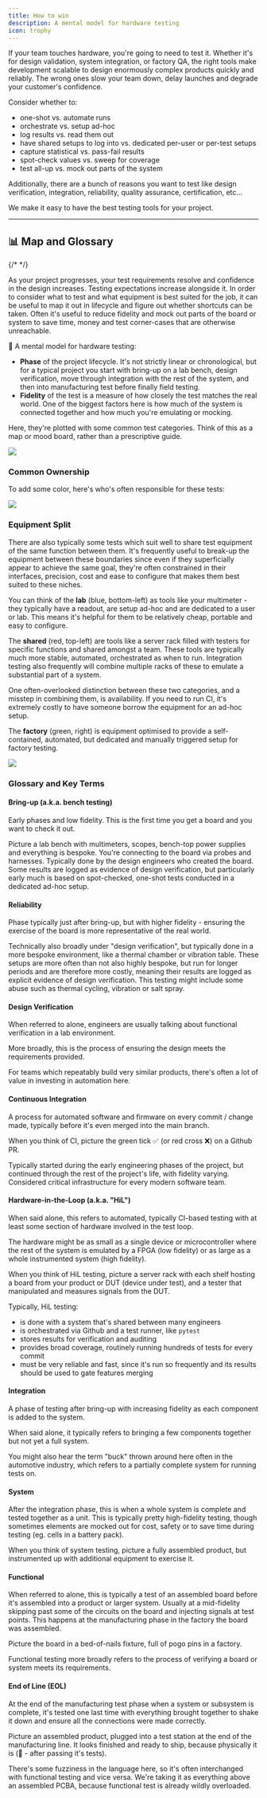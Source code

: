 ```yaml
---
title: How to win
description: A mental model for hardware testing
icon: trophy
---
```


If your team touches hardware, you're going to need to test it. Whether it's for design validation, system integration, or factory QA, the right tools make development scalable to design enormously complex products quickly and reliably. The wrong ones slow your team down, delay launches and degrade your customer's confidence.

Consider whether to:

- one-shot vs. automate runs
- orchestrate vs. setup ad-hoc
- log results vs. read them out
- have shared setups to log into vs. dedicated per-user or per-test setups
- capture statistical vs. pass-fail results
- spot-check values vs. sweep for coverage
- test all-up vs. mock out parts of the system

Additionally, there are a bunch of reasons you want to test like design verification, integration, reliability, quality assurance, certification, etc...

We make it easy to have the best testing tools for your project.

---

## 📊 Map and Glossary

{/* <!-- From https://www.figma.com/design/Qn1D3rrxEvVmCYNGyyVf3Z/Test-Phases?node-id=0-1&p=f&t=VL8JLH9yD1DsdA9i-0 --> */}

As your project progresses, your test requirements resolve and confidence in the design increases. Testing expectations increase alongside it. In order to consider what to test and what equipment is best suited for the job, it can be useful to map it out in lifecycle and figure out whether shortcuts can be taken. Often it's useful to reduce fidelity and mock out parts of the board or system to save time, money and test corner-cases that are otherwise unreachable.

🧠 A mental model for hardware testing:

- **Phase** of the project lifecycle. It's not strictly linear or chronological, but for a typical project you start with bring-up on a lab bench, design verification, move through integration with the rest of the system, and then into manufacturing test before finally field testing.
- **Fidelity** of the test is a measure of how closely the test matches the real world. One of the biggest factors here is how much of the system is connected together and how much you're emulating or mocking.

Here, they're plotted with some common test categories. Think of this as a map or mood board, rather than a prescriptive guide.

![](./images/phase-fidelity-chart.svg)

### Common Ownership

To add some color, here's who's often responsible for these tests:

![](./images/phase-fidelity-ownership.svg)

### Equipment Split

There are also typically some tests which suit well to share test equipment of the same function between them. It's frequently useful to break-up the equipment between these boundaries since even if they superficially appear to achieve the same goal, they're often constrained in their interfaces, precision, cost and ease to configure that makes them best suited to these niches.

You can think of the **lab** (blue, bottom-left) as tools like your multimeter - they typically have a readout, are setup ad-hoc and are dedicated to a user or lab. This means it's helpful for them to be relatively cheap, portable and easy to configure.

The **shared** (red, top-left) are tools like a server rack filled with testers for specific functions and shared amongst a team. These tools are typically much more stable, automated, orchestrated as when to run. Integration testing also frequently will combine multiple racks of these to emulate a substantial part of a system.

One often-overlooked distinction between these two categories, and a misstep in combining them, is availability. If you need to run CI, it's extremely costly to have someone borrow the equipment for an ad-hoc setup.

The **factory** (green, right) is equipment optimised to provide a self-contained, automated, but dedicated and manually triggered setup for factory testing.

![](./images/phase-fidelity-equipment.svg)


### Glossary and Key Terms

#### Bring-up (a.k.a. bench testing)

Early phases and low fidelity. This is the first time you get a board and you want to check it out.

Picture a lab bench with multimeters, scopes, bench-top power supplies and everything is bespoke. You're connecting to the board via probes and harnesses. Typically done by the design engineers who created the board. Some results are logged as evidence of design verification, but particularly early much is based on spot-checked, one-shot tests conducted in a dedicated ad-hoc setup.


#### Reliability

Phase typically just after bring-up, but with higher fidelity - ensuring the exercise of the board is more representative of the real world.

Technically also broadly under "design verification", but typically done in a more bespoke environment, like a thermal chamber or vibration table. These setups are more often than not also highly bespoke, but run for longer periods and are therefore more costly, meaning their results are logged as explicit evidence of design verification. This testing might include some abuse such as thermal cycling, vibration or salt spray.


#### Design Verification

When referred to alone, engineers are usually talking about functional verification in a lab environment.

More broadly, this is the process of ensuring the design meets the requirements provided.

For teams which repeatably build very similar products, there's often a lot of value in investing in automation here.


#### Continuous Integration

A process for automated software and firmware on every commit / change made, typically before it's even merged into the main branch.

When you think of CI, picture the green tick ✅ (or red cross ❌) on a Github PR.

Typically started during the early engineering phases of the project, but continued through the rest of the project's life, with fidelity varying. Considered critical infrastructure for every modern software team.


#### Hardware-in-the-Loop (a.k.a. "HiL")

When said alone, this refers to automated, typically CI-based testing with at least some section of hardware involved in the test loop.

The hardware might be as small as a single device or microcontroller where the rest of the system is emulated by a FPGA (low fidelity) or as large as a whole instrumented system (high fidelity).

When you think of HiL testing, picture a server rack with each shelf hosting a board from your product or DUT (device under test), and a tester that manipulated and measures signals from the DUT.

Typically, HiL testing:

- is done with a system that's shared between many engineers
- is orchestrated via Github and a test runner, like `pytest`
- stores results for verification and auditing
- provides broad coverage, routinely running hundreds of tests for every commit
- must be very reliable and fast, since it's run so frequently and its results should be used to gate features merging


#### Integration

A phase of testing after bring-up with increasing fidelity as each component is added to the system.

When said alone, it typically refers to bringing a few components together but not yet a full system.

You might also hear the term "buck" thrown around here often in the automotive industry, which refers to a partially complete system for running tests on.


#### System

After the integration phase, this is when a whole system is complete and tested together as a unit. This is typically pretty high-fidelity testing, though sometimes elements are mocked out for cost, safety or to save time during testing (eg. cells in a battery pack).

When you think of system testing, picture a fully assembled product, but instrumented up with additional equipment to exercise it.


#### Functional

When referred to alone, this is typically a test of an assembled board before it's assembled into a product or larger system. Usually at a mid-fidelity skipping past some of the circuits on the board and injecting signals at test points. This happens at the manufacturing phase in the factory the board was assembled.

Picture the board in a bed-of-nails fixture, full of pogo pins in a factory.

Functional testing more broadly refers to the process of verifying a board or system meets its requirements.


#### End of Line (EOL)

At the end of the manufacturing test phase when a system or subsystem is complete, it's tested one last time with everything brought together to shake it down and ensure all the connections were made correctly.

Picture an assembled product, plugged into a test station at the end of the manufacturing line. It looks finished and ready to ship, because physically it is (🤞 - after passing it's tests).

There's some fuzziness in the language here, so it's often interchanged with functional testing and vice versa. We're taking it as everything above an assembled PCBA, because functional test is already wildly overloaded.